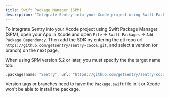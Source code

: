 ```yaml
---
title: Swift Package Manager (SPM)
description: "Integrate Sentry into your Xcode project using Swift Package Manager (SPM)."
---
```


To integrate Sentry into your Xcode project using Swift Package Manager (SPM), open your App in Xcode and open `File` -> `Swift Packages` -> `Add Package Dependency`. Then add the SDK by entering the git repo url `https://github.com/getsentry/sentry-cocoa.git`, and select a version (or branch) on the next page.

When using SPM version 5.2 or later, you must specify the the target name too:

```swift {tabTitle:Swift}
.package(name: "Sentry", url: "https://github.com/getsentry/sentry-cocoa", from: "version"),
```

Version tags or branches need to have the `Package.swift` file in it or Xcode won't be able to install the package.
